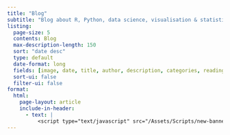 ```yaml
---
title: "Blog"
subtitle: "Blog about R, Python, data science, visualisation & statistics!"
listing:
  page-size: 5
  contents: Blog
  max-description-length: 150
  sort: "date desc"
  type: default
  date-format: long
  fields: [image, date, title, author, description, categories, reading-time]
  sort-ui: false
  filter-ui: false
format: 
  html:
    page-layout: article
    include-in-header: 
      - text: |
          <script type="text/javascript" src="/Assets/Scripts/new-banner.js"></script>   
---
```

